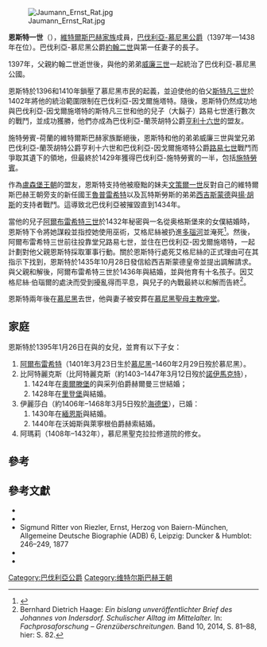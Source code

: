 [[File:Jaumann_Ernst_Rat.jpg|thumb]]

'''恩斯特一世'''（{{bd|1373年||1438年|7月2日|catIdx=E}}），[[維特爾斯巴赫王朝|維特爾斯巴赫家族]]成員，[[巴伐利亞統治者列表|巴伐利亞-慕尼黑公爵]]（1397年—1438年在位）。巴伐利亞-慕尼黑公爵[[約翰二世_(巴伐利亞)|約翰二世]]與第一任妻子{{link-en|戈里齊亞的凱瑟琳|Catherine of Gorizia}}的長子。

1397年，父親約翰二世逝世後，與他的弟弟[[威廉三世_(巴伐利亞)|威廉三世]]一起統治了巴伐利亞-慕尼黑公國。

恩斯特於1396和1410年鎖壓了慕尼黑市民的起義，並迫使他的伯父[[斯特凡三世_(巴伐利亞)|斯特凡三世]]於1402年將他的統治範圍限制在巴伐利亞-因戈爾施塔特。隨後，恩斯特仍然成功地與巴伐利亞-因戈爾施塔特的斯特凡三世和他的兒子（大鬍子）路易七世進行數次的戰鬥，並成功獲勝，他們亦成為巴伐利亞-蘭茨胡特公爵[[亨利十六世_(巴伐利亞)|亨利十六世]]的盟友。

施特勞賓-荷蘭的維特爾斯巴赫家族斷絕後，恩斯特和他的弟弟威廉三世與堂兄弟巴伐利亞-蘭茨胡特公爵亨利十六世和巴伐利亞-因戈爾施塔特公爵[[路易七世_(巴伐利亞)|路易七世]]戰鬥而爭取其遺下的領地，但最終於1429年獲得巴伐利亞-施特勞賓的一半，包括[[施特勞賓|施特勞賓]]。

作為[[盧森堡王朝|盧森堡王朝]]的盟友，恩斯特支持他被廢黜的妹夫[[溫塞斯拉斯四世|文策爾一世]]反對自己的維特爾斯巴赫王朝旁支的新任國王[[魯普雷希特_(德意志)|魯普雷希特]]以及瓦特斯勞斯的弟弟[[西吉斯蒙德_(神聖羅馬帝國)|西吉斯蒙德]]與[[揚·胡斯|揚·胡斯]]的支持者戰鬥。這導致北巴伐利亞被摧毀直到1434年。

當他的兒子[[阿爾布雷希特三世_(巴伐利亞)|阿爾布雷希特三世]]於1432年秘密與一名從奥格斯堡來的女僕{{link-en|艾格尼絲·伯瑙爾|Agnes Bernauer}}結婚時，恩斯特下令將她謀殺並指控她使用巫術，艾格尼絲被扔進[[多瑙河|多瑙河]]並淹死<ref name="Andreas">{{Literatur |Autor=Andreas von Regensburg |Hrsg=Georg Leidinger |Titel=Chronica de principibus terrae Bavarorum |Sammelwerk=Sämtliche Werke |Verlag=Rieger |Ort=München |Datum=1903 |Seiten=583–584 |Kommentar=verfasst vor 1444; nach Alfons Huber, ''Agnes Bernauer im Spiegel der Quellen'', S. 55}}</ref>。然後，阿爾布雷希特三世前往投靠堂兄路易七世，並住在巴伐利亞-因戈爾施塔特，一起計劃對他父親恩斯特採取軍事行動。關於恩斯特行處死艾格尼絲的正式理由可在其指示下找到，恩斯特於1435年10月28日發信給西吉斯蒙德皇帝並提出調解請求。與父親和解後，阿爾布雷希特三世於1436年與{{link-en|不倫瑞克-格魯本哈根的安娜|Anna of Brunswick-Grubenhagen-Einbeck}}結婚，並與他育有十名孩子。因艾格尼絲·伯瑙爾的處決而受到擾亂得而平息，與兒子的內戰最終以和解而告終<ref>Bernhard Dietrich Haage: ''Ein bislang unveröffentlichter Brief des Johannes von Indersdorf. Schulischer Alltag im Mittelalter.'' In: ''Fachprosaforschung – Grenzüberschreitungen.'' Band 10, 2014, S. 81–88, hier: S. 82.</ref>。

恩斯特兩年後在[[慕尼黑|慕尼黑]]去世，他與妻子被安葬在[[聖母主教座堂_(慕尼黑)|慕尼黑聖母主教座堂]]。

==家庭==
恩斯特於1395年1月26日在{{link-en|伊爾河畔法夫芬霍芬|Pfaffenhofen an der Ilm}}與{{link-en|貝爾納波·維斯孔蒂|Bernabò Visconti}}的女兒{{link-en|伊麗莎白·維斯孔蒂|Elisabetta Visconti}}，並育有以下子女：

#[[阿爾布雷希特三世_(巴伐利亞)|阿爾布雷希特]]（1401年3月23日生於[[慕尼黑|慕尼黑]]–1460年2月29日歿於慕尼黑）。
#比阿特麗克斯（比阿特麗克斯（約1403–1447年3月12日歿於[[諾伊馬克特|諾伊馬克特]]），
##1424年在[[奧爾滕堡|奧爾滕堡]]的與采列伯爵赫爾曼三世結婚；
##1428年在[[里登堡|里登堡]]與{{link-en|諾伊馬克特行宮伯爵約翰|John, Count Palatine of Neumarkt}}結婚。
#伊麗莎白（約1406年–1468年3月5日歿於[[海德堡|海德堡]]），已婚：
##1430年在[[緬恩斯|緬恩斯]]與{{link-en|於利希-伯格公爵阿道夫|Adolf, Duke of Jülich-Berg}}結婚。
##1440年在沃姆斯與萊寧根伯爵赫索結婚。
#阿瑪莉（1408年–1432年），慕尼黑聖克拉拉修道院的修女。

==參考==
{{Reflist}}

==參考文獻==
* {{Literatur|Autor = Klaus von Andrian-Werburg|Titel = Urkundenwesen, Kanzlei, Rat und Regierungssystem der Herzoge Johann II., Ernst und Wilhelm III. von Bayern-München (1392–1438)|Verlag = Lassleben|Ort = Kallmünz|Datum = 1971|ISBN = 3-7847-4410-9|Reihe = Münchener historische Studien. Abteilung Geschichtliche Hilfswissenschaften|BandReihe = 10|Kommentar = zugleich Dissertation, München 1961}}
* {{Literatur|Autor =  Helga Czerny|Titel = Der Tod der bayerischen Herzöge im Spätmittelalter und in der frühen Neuzeit 1347–1579. Vorbereitungen – Sterben – Trauerfeierlichkeiten – Grablegen – Memoria|Verlag = C. H. Beck|Ort = München|Datum = 2005|ISBN = 3-406-10742-7|Seiten = 191–198|Reihe = Schriftenreihe zur bayerischen Landesgeschichte|BandReihe = 146|Kommentar = zugleich Dissertation, Universität München 2004}}
* Sigmund Ritter von Riezler, Ernst, Herzog von Baiern-München, Allgemeine Deutsche Biographie (ADB) 6, Leipzig: Duncker & Humblot: 246–249, 1877
* {{NDB|4|607|608|Ernst, Herzog von Bayern-München|Fridolin Solleder|133573532}}
* {{Literatur|Autor = Theodor Straub|Titel = Bayern im Zeichen der Teilungen und Teilherzogtümer|Hrsg = Max Spindler, Andreas Kraus|Sammelwerk = Handbuch der bayerischen Geschichte|Band = II|Auflage = 2.|Verlag = C. H. Beck|Ort = München|Datum = 1988|Seiten = 196–287|Fundstelle = insbesondere 248|ISBN = 3-406-32320-0}}

{{s-start}}
{{s-hou|[[維特爾斯巴赫王朝|維特爾斯巴赫王朝]]||1373年|1438年|7月2日}}
{{s-reg|}}
{{s-bef| before = [[約翰二世_(巴伐利亞)|約翰二世]]}}
{{s-ttl| title  = [[巴伐利亞統治者列表|巴伐利亞-慕尼黑公爵]]
       | years  = 1397年 – 1438年}}
{{s-aft| rows   = 2 |after  = [[阿爾布雷希特三世_(巴伐利亞)|阿爾布雷希特三世]] }}
{{s-bef| before = [[約翰三世_(巴伐利亞)|約翰三世]]}}
{{s-ttl| title  = [[巴伐利亞統治者列表|巴伐利亞-施特勞賓公爵]]
       | years  = 1429年 – 1438年}}
{{end box}}
{{Authority Control}}

[[Category:巴伐利亞公爵|Category:巴伐利亞公爵]]
[[Category:维特尔斯巴赫王朝|Category:维特尔斯巴赫王朝]]